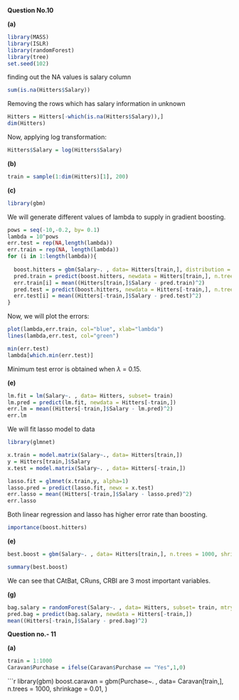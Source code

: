 **Question No.10**

**(a)**

```{r}
library(MASS)
library(ISLR)
library(randomForest)
library(tree)
set.seed(102)
```

finding out the NA values is salary column
```{r}
sum(is.na(Hitters$Salary))
```
Removing the rows which has salary information in unknown
```{r}
Hitters = Hitters[-which(is.na(Hitters$Salary)),]
dim(Hitters)
```
Now, applying log transformation:
```{r}
Hitters$Salary = log(Hitters$Salary)
```

**(b)**

```{r}
train = sample(1:dim(Hitters)[1], 200)
```

**(c)**


```{r}
library(gbm)
```
We will generate different values of lambda to supply in gradient boosting. 

```{r}
pows = seq(-10,-0.2, by= 0.1)
lambda = 10^pows
err.test = rep(NA,length(lambda))
err.train = rep(NA, length(lambda))
for (i in 1:length(lambda)){
  
  boost.hitters = gbm(Salary~. , data= Hitters[train,], distribution = "gaussian", n.trees = 1000, shrinkage = lambda[i])
  pred.train = predict(boost.hitters, newdata = Hitters[train,], n.trees = 1000)
  err.train[i] = mean((Hitters[train,]$Salary - pred.train)^2)
  pred.test = predict(boost.hitters, newdata = Hitters[-train,], n.trees = 1000)
  err.test[i] = mean((Hitters[-train,]$Salary - pred.test)^2)
}
```
Now, we will plot the errors:


```{r}
plot(lambda,err.train, col="blue", xlab="lambda")
lines(lambda,err.test, col="green")

```

```{r}
min(err.test)
lambda[which.min(err.test)]
```
Minimum test error is obtained when $\lambda$ = 0.15.

**(e)**

```{r}
lm.fit = lm(Salary~. , data= Hitters, subset= train)
lm.pred = predict(lm.fit, newdata = Hitters[-train,])
err.lm = mean((Hitters[-train,]$Salary - lm.pred)^2)
err.lm
```
We will fit lasso model to data
```{r}
library(glmnet)

x.train = model.matrix(Salary~., data= Hitters[train,])
y = Hitters[train,]$Salary
x.test = model.matrix(Salary~. , data= Hitters[-train,])

lasso.fit = glmnet(x.train,y, alpha=1)
lasso.pred = predict(lasso.fit, newx = x.test)
err.lasso = mean((Hitters[-train,]$Salary - lasso.pred)^2)
err.lasso

```
Both linear regression and lasso has higher error rate than boosting.
```{r}
importance(boost.hitters)
```

**(e)**

```{r}
best.boost = gbm(Salary~. , data= Hitters[train,], n.trees = 1000, shrinkage = lambda[which.min(err.test)], distribution = "gaussian")
```

```{r}
summary(best.boost)
```
We can see that CAtBat, CRuns, CRBI are 3 most important variables.

**(g)**

```{r}
bag.salary = randomForest(Salary~. , data= Hitters, subset= train, mtry= dim(Hitters)[2]-1, ntree= 500)
pred.bag = predict(bag.salary, newdata = Hitters[-train,])
mean((Hitters[-train,]$Salary - pred.bag)^2)
```

**Question no.- 11**

**(a)**
```{r}
train = 1:1000
Caravan$Purchase = ifelse(Caravan$Purchase == "Yes",1,0)
```

```{r}
library(gbm)
boost.caravan = gbm(Purchase~. , data= Caravan[train,], n.trees = 1000, shrinkage = 0.01, )


